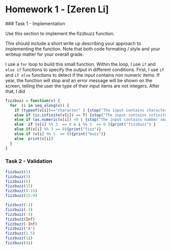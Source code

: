 Homework 1 - [Zeren Li]
========================================================
  
  ### Task 1 - Implementation
  
  Use this section to implement the fizzbuzz function.


This should include a short write up describing your approach
to implementing the function. Note that both code formating / style
and your writeup matter for your overall grade.

I use a `for` loop to build this small function. Within the loop, I use `if` and `else if` functions to specify the output in different conditions. First, I use `if` and `if else` functions to detect if the input contains non numeric items. If year, the function will stop and an error message will be shown on the screen, telling the user the type of their input items are not integers. After that, I did


```r
fizzbuzz = function(v) {
  for  (i in seq_along(v)) {
    if (typeof(v[i])=="character" ) {stop("The input contains characters.")}  ## error message 1
    else if (is.infinite(v[i]) == T) {stop("The input contains infinite")}  ## error message 2
    else if (as.numeric(v[i]) <0 ) {stop("The input contains number smaller than zero")}  ## error message 3
    else  if (v[i] %% 3  == 0 & i %% 5  == 0 ){print("fizzbuzz") }
    else if(v[i] %% 3 == 0){print("fizz")}
    else if (v[i] %% 5  == 0){print("buzz")}
    else  print(v[i])
  }
}

```

### Task 2 - Validation

<!--
  Use this section to show the output of your 
fizzbuzz function for various inputs

No writeup is necessary for this section.
-->
  
```r
fizzbuzz(1)
fizzbuzz(3)
fizzbuzz(5)
fizzbuzz(15)
fizzbuzz(9:15)
fizzbuzz(15:9)

fizzbuzz(-1)
fizzbuzz(-3)
fizzbuzz(-5)
fizzbuzz(Inf)
fizzbuzz(-Inf)
fizzbuzz("A")
fizzbuzz(1.5)
fizzbuzz(1i)
fizzbuzz(4i)
```


